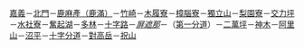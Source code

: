 [[嘉義車站|嘉義]]－[[北門車站 (嘉義市)|北門]]－[[鹿麻產車站|鹿麻產（鹿滿）]]－[[竹崎車站|竹崎]]－[[木履寮車站|木履寮]]－[[樟腦寮車站|樟腦寮]]－[[獨立山車站|獨立山]]－[[梨園寮車站|梨園寮]]－[[交力坪車站|交力坪]]－[[水社寮車站|水社寮]]－[[奮起湖車站|奮起湖]]－[[多林車站|多林]]－[[十字路車站|十字路]]－''[[屏遮那車站|屏遮那]]''－（[[第一分道車站|第一分道]]）－[[二萬坪車站|二萬坪]]－[[神木車站|神木]]－[[阿里山車站|阿里山]]－[[沼平車站|沼平]]－[[十字分道車站|十字分道]]－[[對高岳車站|對高岳]]－[[祝山車站|祝山]]
